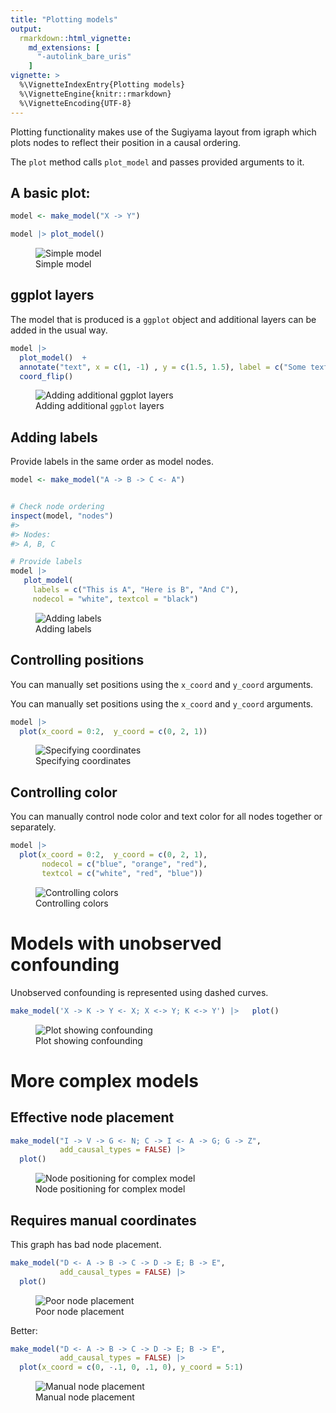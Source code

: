 ```yaml
---
title: "Plotting models"
output:
  rmarkdown::html_vignette:
    md_extensions: [
      "-autolink_bare_uris"
    ]
vignette: >
  %\VignetteIndexEntry{Plotting models}
  %\VignetteEngine{knitr::rmarkdown}
  %\VignetteEncoding{UTF-8}
---
```







Plotting functionality makes use of the Sugiyama layout from igraph which plots nodes to reflect their position in a causal ordering.

The `plot` method calls `plot_model` and passes provided arguments to it.

## A basic plot:


``` r
model <- make_model("X -> Y")

model |> plot_model()
```

![Simple model](bbasic-1.png)

## ggplot layers

The model that is produced is a `ggplot` object and additional layers can be added in the usual way.


``` r
model |>
  plot_model()  +
  annotate("text", x = c(1, -1) , y = c(1.5, 1.5), label = c("Some text", "Some more text")) +
  coord_flip()
```

![Adding additional `ggplot` layers](bgg-1.png)


## Adding labels

Provide labels in the same order as model nodes.


``` r
model <- make_model("A -> B -> C <- A")


# Check node ordering
inspect(model, "nodes")
#> 
#> Nodes: 
#> A, B, C

# Provide labels
model |>
   plot_model(
     labels = c("This is A", "Here is B", "And C"),
     nodecol = "white", textcol = "black")
```

![Adding labels](blabs-1.png)

## Controlling  positions

You can manually set positions using the `x_coord` and `y_coord` arguments.

You can manually set positions using the `x_coord` and `y_coord` arguments.


``` r
model |>
  plot(x_coord = 0:2,  y_coord = c(0, 2, 1))
```

![Specifying coordinates](bcoord-1.png)


## Controlling  color

You can manually control node color and text color for all nodes together or separately.


``` r
model |>
  plot(x_coord = 0:2,  y_coord = c(0, 2, 1),
       nodecol = c("blue", "orange", "red"),
       textcol = c("white", "red", "blue"))
```

![Controlling colors](bcolor-1.png)

# Models with unobserved confounding

Unobserved confounding is represented using dashed curves.



``` r
make_model('X -> K -> Y <- X; X <-> Y; K <-> Y') |>   plot()
```

![Plot showing confounding](bdashed-1.png)

# More complex models

## Effective node placement


``` r
make_model("I -> V -> G <- N; C -> I <- A -> G; G -> Z",
           add_causal_types = FALSE) |>
  plot()
```

![Node positioning for complex model](bpos-1.png)


## Requires manual coordinates

This graph has bad node placement.


``` r
make_model("D <- A -> B -> C -> D -> E; B -> E",
           add_causal_types = FALSE) |>
  plot()
```

![Poor node placement](bbad-1.png)

Better:


``` r
make_model("D <- A -> B -> C -> D -> E; B -> E",
           add_causal_types = FALSE) |>
  plot(x_coord = c(0, -.1, 0, .1, 0), y_coord = 5:1)
```

![Manual node placement](bmanual-1.png)



